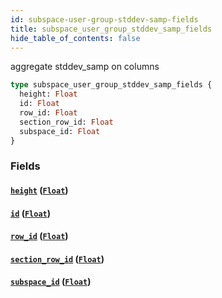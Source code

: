 ```yaml
---
id: subspace-user-group-stddev-samp-fields
title: subspace_user_group_stddev_samp_fields
hide_table_of_contents: false
---
```


aggregate stddev_samp on columns

```graphql
type subspace_user_group_stddev_samp_fields {
  height: Float
  id: Float
  row_id: Float
  section_row_id: Float
  subspace_id: Float
}
```

### Fields

#### [`height`](#) ([`Float`](../scalars/float))

#### [`id`](#) ([`Float`](../scalars/float))

#### [`row_id`](#) ([`Float`](../scalars/float))

#### [`section_row_id`](#) ([`Float`](../scalars/float))

#### [`subspace_id`](#) ([`Float`](../scalars/float))
